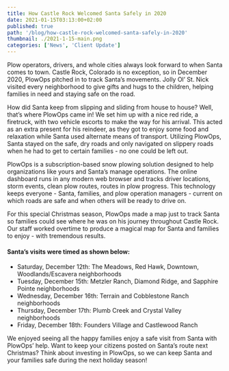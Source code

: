 ```yaml
---
title: How Castle Rock Welcomed Santa Safely in 2020
date: 2021-01-15T03:13:00+02:00
published: true
path: '/blog/how-castle-rock-welcomed-santa-safely-in-2020'
thumbnail: ./2021-1-15-main.png
categories: ['News', 'Client Update']
---
```


Plow operators, drivers, and whole cities always look forward to when Santa comes to town. Castle Rock, Colorado is no exception, so in December 2020, PlowOps pitched in to track Santa’s movements. Jolly Ol’ St. Nick visited every neighborhood to give gifts and hugs to the children, helping families in need and staying safe on the road.

How did Santa keep from slipping and sliding from house to house? Well, that’s where PlowOps came in! We set him up with a nice red ride, a firetruck, with two vehicle escorts to make the way for his arrival. This acted as an extra present for his reindeer, as they got to enjoy some food and relaxation while Santa used alternate means of transport. Utilizing PlowOps, Santa stayed on the safe, dry roads and only navigated on slippery roads when he had to get to certain families - no one could be left out.

PlowOps is a subscription-based snow plowing solution designed to help organizations like yours and Santa’s manage operations. The online dashboard runs in any modern web browser and tracks driver locations, storm events, clean plow routes, routes in plow progress. This technology keeps everyone - Santa, families, and plow operation managers - current on which roads are safe and when others will be ready to drive on.

For this special Christmas season, PlowOps made a map just to track Santa so families could see where he was on his journey throughout Castle Rock. Our staff worked overtime to produce a magical map for Santa and families to enjoy - with tremendous results.

#### Santa’s visits were timed as shown below:

- Saturday, December 12th: The Meadows, Red Hawk, Downtown, Woodlands/Escavera neighborhoods
- Tuesday, December 15th: Metzler Ranch, Diamond Ridge, and Sapphire Pointe neighborhoods
- Wednesday, December 16th: Terrain and Cobblestone Ranch neighborhoods
- Thursday, December 17th: Plumb Creek and Crystal Valley neighborhoods
- Friday, December 18th: Founders Village and Castlewood Ranch

We enjoyed seeing all the happy families enjoy a safe visit from Santa with PlowOps’ help. Want to keep your citizens posted on Santa’s route next Christmas? Think about investing in PlowOps, so we can keep Santa and your families safe during the next holiday season!
